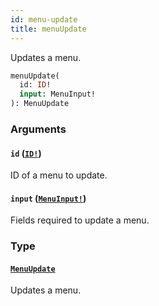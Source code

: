 ```yaml
---
id: menu-update
title: menuUpdate
---
```


Updates a menu.

```graphql
menuUpdate(
  id: ID!
  input: MenuInput!
): MenuUpdate

```

### Arguments

#### `id` ([`ID!`](/developer/api-reference/scalars/id))

ID of a menu to update.

#### `input` ([`MenuInput!`](/developer/api-reference/inputs/menu-input))

Fields required to update a menu.

### Type

#### [`MenuUpdate`](/developer/api-reference/objects/menu-update)

Updates a menu.
